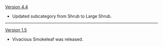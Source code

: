 {{Change History/Header}}
[[Version 4.4]]
* Updated subcategory from Shrub to Large Shrub.
----
[[Version 1.5]]
* Vivacious Smokeleaf was released.